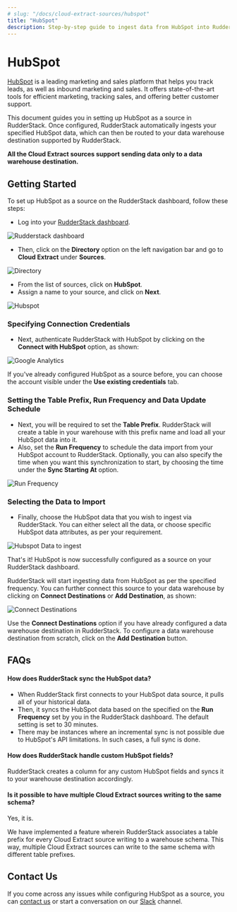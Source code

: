 ```yaml
---
# slug: "/docs/cloud-extract-sources/hubspot"
title: "HubSpot"
description: Step-by-step guide to ingest data from HubSpot into RudderStack.
---
```


# HubSpot

[HubSpot](https://www.hubspot.com/) is a leading marketing and sales platform that helps you track leads, as well as inbound marketing and sales. It offers state-of-the-art tools for efficient marketing, tracking sales, and offering better customer support.

This document guides you in setting up HubSpot as a source in RudderStack. Once configured, RudderStack automatically ingests your specified HubSpot data, which can then be routed to your data warehouse destination supported by RudderStack.

<div class="infoBlock">

**All the Cloud Extract sources support sending data only to a data warehouse destination.**

</div>

## Getting Started

To set up HubSpot as a source on the RudderStack dashboard, follow these steps:

- Log into your [RudderStack dashboard](https://app.rudderlabs.com/signup?type=freetrial).

<!--<img src="../../../images/assets/1 (15) (1) (1).png" />-->

<img src="../../../../images/assets/1 (15) (1) (1).png" alt="Rudderstack dashboard" />

- Then, click on the **Directory** option on the left navigation bar and go to **Cloud Extract** under **Sources**.

<!--<img src="../../../images/assets/2 (18).png" />-->

<img src="../../../../images/assets/2 (18).png" alt="Directory" />

- From the list of sources, click on **HubSpot**.
- Assign a name to your source, and click on **Next**.

<!--<img src="../../../images/assets/3 (13).png" />-->

<img src="../../../../images/assets/3 (13).png" alt="Hubspot" />

### Specifying Connection Credentials

- Next, authenticate RudderStack with HubSpot by clicking on the **Connect with HubSpot** option, as shown:

<!--<img src="../../../../images/assets/4 (15).png" />-->

<img src="../../../../images/assets/4 (15).png" alt="Google Analytics" />

<div class="infoBlock">

If you've already configured HubSpot as a source before, you can choose the account visible under the **Use existing credentials** tab.

</div>

### Setting the Table Prefix, Run Frequency and Data Update Schedule

- Next, you will be required to set the **Table Prefix**. RudderStack will create a table in your warehouse with this prefix name and load all your HubSpot data into it.
- Also, set the **Run Frequency** to schedule the data import from your HubSpot account to RudderStack. Optionally, you can also specify the time when you want this synchronization to start, by choosing the time under the **Sync Starting At** option.

<!--<img src="../../../../images/assets/5 (15).png" />-->

<img src="../../../../images/assets/5 (15).png" alt="Run Frequency" />

### Selecting the Data to Import

- Finally, choose the HubSpot data that you wish to ingest via RudderStack. You can either select all the data, or choose specific HubSpot data attributes, as per your requirement.

<!--<img src="../../../../images/assets/6 (14).png" />-->

<img src="../../../../images/assets/6 (14).png" alt="Hubspot Data to ingest" />

That's it! HubSpot is now successfully configured as a source on your RudderStack dashboard.

RudderStack will start ingesting data from HubSpot as per the specified frequency. You can further connect this source to your data warehouse by clicking on **Connect Destinations** or **Add Destination**, as shown:

<!--<img src="../../../../images/assets/7 (9).png" />-->

<img src="../../../../images/assets/7 (9).png" alt="Connect Destinations" />

<div class="successBlock">

Use the **Connect Destinations** option if you have already configured a data warehouse destination in RudderStack. To configure a data warehouse destination from scratch, click on the **Add Destination** button.
</div>

## FAQs

#### How does RudderStack sync the HubSpot data?

* When RudderStack first connects to your HubSpot data source, it pulls all of your historical data. 
* Then, it syncs the HubSpot data based on the specified on the **Run Frequency** set by you in the RudderStack dashboard. The default setting is set to 30 minutes. 
* There may be instances where an incremental sync is not possible due to HubSpot's API limitations. In such cases, a full sync is done.

#### How does RudderStack handle custom HubSpot fields?

RudderStack creates a column for any custom HubSpot fields and syncs it to your warehouse destination accordingly.

#### Is it possible to have multiple Cloud Extract sources writing to the same schema?

Yes, it is. 

We have implemented a feature wherein RudderStack associates a table prefix for every Cloud Extract source writing to a warehouse schema. This way, multiple Cloud Extract sources can write to the same schema with different table prefixes.

## Contact Us

If you come across any issues while configuring HubSpot as a source, you can [contact us](mailto:%20docs@rudderstack.com) or start a conversation on our [Slack](https://rudderstack.com/join-rudderstack-slack-community) channel.
